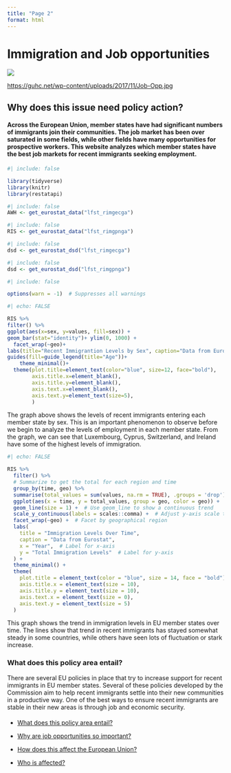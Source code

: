 ```yaml
---
title: "Page 2"
format: html  
---
```


# Immigration and Job opportunities

![](http://guhc.net/wp-content/uploads/2017/11/Job-Opp.jpg){fig-align="center"}

<https://guhc.net/wp-content/uploads/2017/11/Job-Opp.jpg>

## Why does this issue need policy action?

#### Across the European Union, member states have had significant numbers of immigrants join their communities. The job market has been over saturated in some fields, while other fields have many opportunities for prospective workers. This website analyzes which member states have the best job markets for recent immigrants seeking employment.

```r
#| include: false

library(tidyverse)
library(knitr)
library(restatapi)
```

```r
#| include: false
AWH <- get_eurostat_data("lfst_rimgecga")
```

```r
#| include: false
RIS <- get_eurostat_data("lfst_rimgpnga")
```

```r
#| include: false
dsd <- get_eurostat_dsd("lfst_rimgecga")
```

```r
#| include: false
dsd <- get_eurostat_dsd("lfst_rimgpnga")
```

```r
#| include: false

options(warn = -1)  # Suppresses all warnings
```


```r
#| echo: FALSE

RIS %>%
filter() %>%
ggplot(aes(x=sex, y=values, fill=sex)) +
geom_bar(stat="identity")+ ylim(0, 1000) +
  facet_wrap(~geo)+
labs(title="Recent Immigrantion Levels by Sex", caption="Data from Eurostat")+
guides(fill=guide_legend(title="Age"))+
    theme_minimal()+
  theme(plot.title=element_text(color="blue", size=12, face="bold"),
        axis.title.x=element_blank(),
        axis.title.y=element_blank(),
        axis.text.x=element_blank(),
        axis.text.y=element_text(size=5),
        )
```

The graph above shows the levels of recent immigrants entering each member state by sex. This is an important phenomenon to observe before we begin to analyze the levels of employment in each member state. From the graph, we can see that Luxembourg, Cyprus, Switzerland, and Ireland have some of the highest levels of immigration.

```r
#| echo: FALSE

RIS %>%
  filter() %>%
  # Summarize to get the total for each region and time
  group_by(time, geo) %>%
  summarise(total_values = sum(values, na.rm = TRUE), .groups = 'drop') %>%
  ggplot(aes(x = time, y = total_values, group = geo, color = geo)) +  # Plot total values
  geom_line(size = 1) +  # Use geom_line to show a continuous trend
  scale_y_continuous(labels = scales::comma) +  # Adjust y-axis scale to better see values
  facet_wrap(~geo) +  # Facet by geographical region
  labs(
    title = "Immigration Levels Over Time",
    caption = "Data from Eurostat",
    x = "Year",  # Label for x-axis
    y = "Total Immigration Levels"  # Label for y-axis
  ) +
  theme_minimal() +
  theme(
    plot.title = element_text(color = "blue", size = 14, face = "bold"),
    axis.title.x = element_text(size = 10),
    axis.title.y = element_text(size = 10),
    axis.text.x = element_text(size = 0),
    axis.text.y = element_text(size = 5)
  )
```

This graph shows the trend in immigration levels in EU member states over time. The lines show that trend in recent immigrants has stayed somewhat steady in some countries, while others have seen lots of fluctuation or stark increase.

### What does this policy area entail?

There are several EU policies in place that try to increase support for recent immigrants in EU member states. Several of these policies developed by the Commission aim to help recent immigrants settle into their new communities in a productive way. One of the best ways to ensure recent immigrants are stable in their new areas is through job and economic security.

#### 

-   [What does this policy area entail?](Page2.html)

-   [Why are job opportunities so important?](Page3.html)

-   [How does this affect the European Union?](Page4.html)

-   [Who is affected?](Page5.html)
